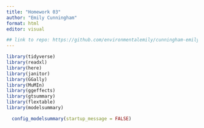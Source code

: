 ```yaml
---
title: "Homework 03"
author: "Emily Cunningham"
format: html
editor: visual

## link to repo: https://github.com/environmentalemily/cunningham-emily_homework-03.git
---
```


```r
library(tidyverse)
library(readxl)
library(here)
library(janitor)
library(GGally)
library(MuMIn)
library(ggeffects)
library(gtsummary)
library(flextable)
library(modelsummary)

  config_modelsummary(startup_message = FALSE)
```



